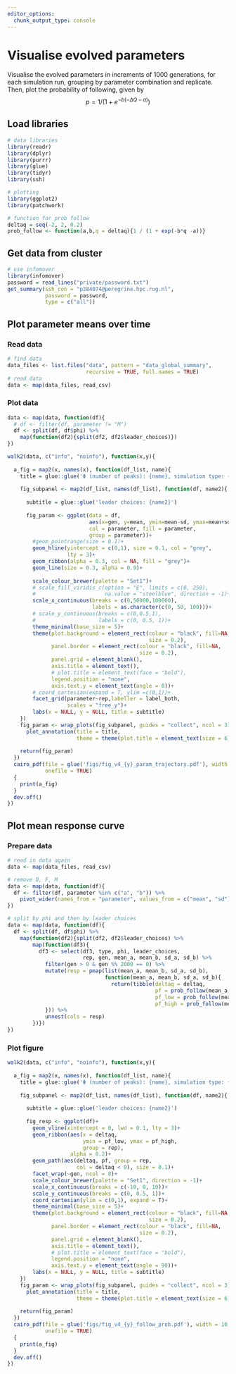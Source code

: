 ```yaml
---
editor_options:
  chunk_output_type: console
---
```


# Visualise evolved parameters

Visualise the evolved parameters in increments of 1000 generations, for each simulation run, grouping by parameter combination and replicate.
Then, plot the probability of following, given by $$p = 1/(1 + e^{-b(-\Delta Q - a)}) $$

## Load libraries 

```r
# data libraries
library(readr)
library(dplyr)
library(purrr)
library(glue)
library(tidyr)
library(ssh)

# plotting
library(ggplot2)
library(patchwork)

# function for prob follow
deltaq = seq(-2, 2, 0.2)
prob_follow <- function(a,b,q = deltaq){1 / (1 + exp(-b*q -a))}
```

## Get data from cluster

```r
# use infomover
library(infomover)
password = read_lines("private/password.txt")
get_summary(ssh_con = "p284074@peregrine.hpc.rug.nl",
            password = password,
            type = c("all"))

```


## Plot parameter means over time

### Read data

```r
# find data
data_files <- list.files("data", pattern = "data_global_summary",
                         recursive = TRUE, full.names = TRUE)
# read data
data <- map(data_files, read_csv)
```

### Plot data

```r
data <- map(data, function(df){
  # df <- filter(df, parameter != "M")
  df <- split(df, df$phi) %>% 
    map(function(df2){split(df2, df2$leader_choices)})
})

walk2(data, c("info", "noinfo"), function(x,y){
  
  a_fig = map2(x, names(x), function(df_list, name){
    title = glue::glue('Φ (number of peaks): {name}, simulation type: {y}, M evolving')
    
    fig_subpanel <- map2(df_list, names(df_list), function(df, name2){
      
      subtitle = glue::glue('leader choices: {name2}')
      
      fig_param <- ggplot(data = df, 
                          aes(x=gen, y=mean, ymin=mean-sd, ymax=mean+sd,
                          col = parameter, fill = parameter, 
                          group = parameter))+
        #geom_pointrange(size = 0.1)+  
        geom_hline(yintercept = c(0,1), size = 0.1, col = "grey",
                   lty = 3)+
        geom_ribbon(alpha = 0.3, col = NA, fill = "grey")+
        geom_line(size = 0.3, alpha = 0.9)+
        
        scale_colour_brewer(palette = "Set1")+
        # scale_fill_viridis_c(option = "E", limits = c(0, 250),
        #                      na.value = "steelblue", direction = -1)+
        scale_x_continuous(breaks = c(0,50000,100000),
                           labels = as.character(c(0, 50, 100)))+
        # scale_y_continuous(breaks = c(0,0.5,1),
        #                    labels = c(0, 0.5, 1))+
        theme_minimal(base_size = 5)+
        theme(plot.background = element_rect(colour = "black", fill=NA,
                                             size = 0.2),
              panel.border = element_rect(colour = "black", fill=NA,
                                          size = 0.2),
              panel.grid = element_blank(),
              axis.title = element_text(),
              # plot.title = element_text(face = "bold"),
              legend.position = "none",
              axis.text.y = element_text(angle = 0))+
        # coord_cartesian(expand = T, ylim =c(0,1))+
        facet_grid(parameter~rep,labeller = label_both,
                   scales = "free_y")+
        labs(x = NULL, y = NULL, title = subtitle)
    })
    fig_param <- wrap_plots(fig_subpanel, guides = "collect", ncol = 3)+
      plot_annotation(title = title,
                      theme = theme(plot.title = element_text(size = 6)))
    
    return(fig_param)
  })
  cairo_pdf(file = glue('figs/fig_v4_{y}_param_trajectory.pdf'), width = 10, height = 3,
            onefile = TRUE)
  {
    print(a_fig)
  }
  dev.off()
})


```

## Plot mean response curve

### Prepare data

```r
# read in data again
data <- map(data_files, read_csv)

# remove D, F, M
data <- map(data, function(df){
  df <- filter(df, parameter %in% c("a", "b")) %>% 
    pivot_wider(names_from = "parameter", values_from = c("mean", "sd"))
})

# split by phi and then by leader choices
data <- map(data, function(df){
  df <- split(df, df$phi) %>% 
    map(function(df2){split(df2, df2$leader_choices) %>% 
        map(function(df3){
          df3 <- select(df3, type, phi, leader_choices, 
                        rep, gen, mean_a, mean_b, sd_a, sd_b) %>% 
            filter(gen > 0 & gen %% 2000 == 0) %>% 
            mutate(resp = pmap(list(mean_a, mean_b, sd_a, sd_b), 
                               function(mean_a, mean_b, sd_a, sd_b){
                                 return(tibble(deltaq = deltaq, 
                                               pf = prob_follow(mean_a,mean_b,deltaq),
                                               pf_low = prob_follow(mean_a-sd_a, mean_b-sd_b,deltaq),
                                               pf_high = prob_follow(mean_a+sd_a, mean_b+sd_b,deltaq)))
            })) %>% 
            unnest(cols = resp)
        })})
})

```

### Plot figure

```r
walk2(data, c("info", "noinfo"), function(x,y){
  
  a_fig = map2(x, names(x), function(df_list, name){
    title = glue::glue('Φ (number of peaks): {name}, simulation type: {y}, M evolving')
    
    fig_subpanel <- map2(df_list, names(df_list), function(df, name2){
      
      subtitle = glue::glue('leader choices: {name2}')
      
      fig_resp <- ggplot(df)+
        geom_vline(xintercept = 0, lwd = 0.1, lty = 3)+
        geom_ribbon(aes(x = deltaq, 
                        ymin = pf_low, ymax = pf_high,
                        group = rep),
                    alpha = 0.2)+
        geom_path(aes(deltaq, pf, group = rep,
                      col = deltaq < 0), size = 0.1)+
        facet_wrap(~gen, ncol = 8)+
        scale_colour_brewer(palette = "Set1", direction = -1)+
        scale_x_continuous(breaks = c(-10, 0, 10))+
        scale_y_continuous(breaks = c(0, 0.5, 1))+
        coord_cartesian(ylim = c(0,1), expand = T)+
        theme_minimal(base_size = 5)+
        theme(plot.background = element_rect(colour = "black", fill=NA,
                                             size = 0.2),
              panel.border = element_rect(colour = "black", fill=NA,
                                          size = 0.2),
              panel.grid = element_blank(),
              axis.title = element_text(),
              # plot.title = element_text(face = "bold"),
              legend.position = "none",
              axis.text.y = element_text(angle = 90))+
        labs(x = NULL, y = NULL, title = subtitle)
    })
    fig_param <- wrap_plots(fig_subpanel, guides = "collect", ncol = 3)+
      plot_annotation(title = title,
                      theme = theme(plot.title = element_text(size = 6)))
    
    return(fig_param)
  })
  cairo_pdf(file = glue('figs/fig_v4_{y}_follow_prob.pdf'), width = 10, height = 3,
            onefile = TRUE)
  {
    print(a_fig)
  }
  dev.off()
})

```

